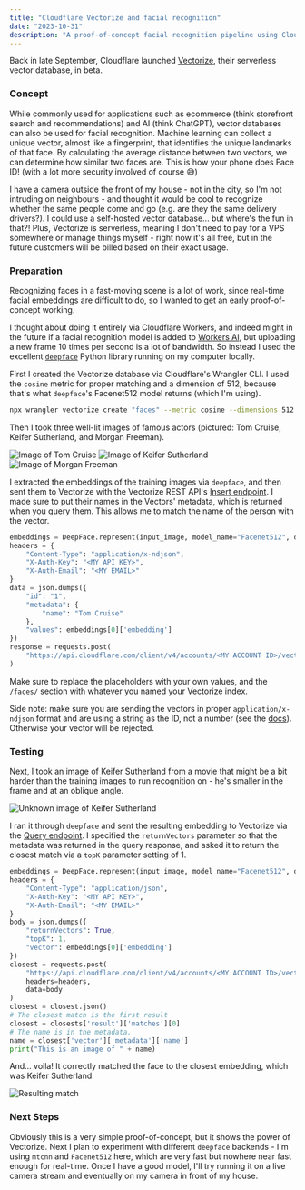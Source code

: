 ```yaml
---
title: "Cloudflare Vectorize and facial recognition"
date: "2023-10-31"
description: "A proof-of-concept facial recognition pipeline using Cloudflare Vectorize."
---
```


Back in late September, Cloudflare launched [Vectorize](https://blog.cloudflare.com/vectorize-vector-database-open-beta/), their serverless vector database, in beta.

### Concept

While commonly used for applications such as ecommerce (think storefront search and recommendations) and AI (think ChatGPT), vector databases can also be used for facial recognition. Machine learning can collect a unique vector, almost like a fingerprint, that identifies the unique landmarks of that face. By calculating the average distance between two vectors, we can determine how similar two faces are. This is how your phone does Face ID! (with a lot more security involved of course 😅)

I have a camera outside the front of my house - not in the city, so I'm not intruding on neighbours - and thought it would be cool to recognize whether the same people come and go (e.g. are they the same delivery drivers?). I could use a self-hosted vector database... but where's the fun in that?! Plus, Vectorize is serverless, meaning I don't need to pay for a VPS somewhere or manage things myself - right now it's all free, but in the future customers will be billed based on their exact usage.

### Preparation

Recognizing faces in a fast-moving scene is a lot of work, since real-time facial embeddings are difficult to do, so I wanted to get an early proof-of-concept working.

I thought about doing it entirely via Cloudflare Workers, and indeed might in the future if a facial recognition model is added to [Workers AI](https://blog.cloudflare.com/workers-ai/), but uploading a new frame 10 times per second is a lot of bandwidth. So instead I used the excellent [`deepface`](https://github.com/serengil/deepface) Python library running on my computer locally.

First I created the Vectorize database via Cloudflare's Wrangler CLI. I used the `cosine` metric for proper matching and a dimension of 512, because that's what `deepface`'s Facenet512 model returns (which I'm using).
```bash
npx wrangler vectorize create "faces" --metric cosine --dimensions 512
```

Then I took three well-lit images of famous actors (pictured: Tom Cruise, Keifer Sutherland, and Morgan Freeman). 

![Image of Tom Cruise](../../assets/blog/vectorize-and-facial-recognition/tom-cruise.jpeg)
![Image of Keifer Sutherland](../../assets/blog/vectorize-and-facial-recognition/keifer-sutherland.jpeg)
![Image of Morgan Freeman](../../assets/blog/vectorize-and-facial-recognition/morgan-freeman.jpeg)

I extracted the embeddings of the training images via `deepface`, and then sent them to Vectorize with the Vectorize REST API's [Insert endpoint](https://developers.cloudflare.com/api/operations/vectorize-insert-vector). I made sure to put their names in the Vectors' metadata, which is returned when you query them. This allows me to match the name of the person with the vector.

```python
embeddings = DeepFace.represent(input_image, model_name="Facenet512", detection_backend="mtcnn")
headers = {
    "Content-Type": "application/x-ndjson",
    "X-Auth-Key": "<MY API KEY>",
    "X-Auth-Email": "<MY EMAIL>"
}
data = json.dumps({
    "id": "1",
    "metadata": {
        "name": "Tom Cruise"
    },
    "values": embeddings[0]['embedding']
})
response = requests.post(
    "https://api.cloudflare.com/client/v4/accounts/<MY ACCOUNT ID>/vectorize/faces/insert",
)
```

Make sure to replace the placeholders with your own values, and the `/faces/` section with whatever you named your Vectorize index.

Side note: make sure you are sending the vectors in proper `application/x-ndjson` format and are using a string as the ID, not a number (see the [docs](https://developers.cloudflare.com/vectorize/learning/insert-vectors/)). Otherwise your vector will be rejected.

### Testing

Next, I took an image of Keifer Sutherland from a movie that might be a bit harder than the training images to run recognition on - he's smaller in the frame and at an oblique angle.

![Unknown image of Keifer Sutherland](../../assets/blog/vectorize-and-facial-recognition/unknown.jpeg)

I ran it through `deepface` and sent the resulting embedding to Vectorize via the [Query endpoint](https://developers.cloudflare.com/api/operations/vectorize-query-vector). I specified the `returnVectors` parameter so that the metadata was returned in the query response, and asked it to return the closest match via a `topK` parameter setting of 1.

```python
embeddings = DeepFace.represent(input_image, model_name="Facenet512", detection_backend="mtcnn")
headers = {
    "Content-Type": "application/json",
    "X-Auth-Key": "<MY API KEY>",
    "X-Auth-Email": "<MY EMAIL>"
}
body = json.dumps({
    "returnVectors": True,
    "topK": 1,
    "vector": embeddings[0]['embedding']
})
closest = requests.post(
    "https://api.cloudflare.com/client/v4/accounts/<MY ACCOUNT ID>/vectorize/faces/query",
    headers=headers,
    data=body
)
closest = closest.json()
# The closest match is the first result
closest = closests['result']['matches'][0]
# The name is in the metadata.
name = closest['vector']['metadata']['name']
print("This is an image of " + name)
```

And... voila! It correctly matched the face to the closest embedding, which was Keifer Sutherland.

![Resulting match](../../assets/blog/vectorize-and-facial-recognition/result.png)

### Next Steps

Obviously this is a very simple proof-of-concept, but it shows the power of Vectorize. Next I plan to experiment with different `deepface` backends - I'm using `mtcnn` and `Facenet512` here, which are very fast but nowhere near fast enough for real-time. Once I have a good model, I'll try running it on a live camera stream and eventually on my camera in front of my house.